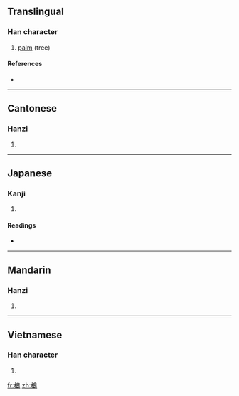 ==Translingual==

===Han character===
{{Han char|rn=75|rad=木|as=07|sn=11|four=4393<sub>2</sub>|canj=木戈日女 (DIAV)}}

# [[palm]] (tree)

====References====
* {{Han ref|kx=0527.140|dkj=14815|dj=0916.070|hdz=21221.040|uh=6879|ud=26745|bh=D5B0|bd=54704}}

----

==Cantonese==

===Hanzi===
{{yue-hanzi|jyut=|y=long4}}

# {{defn|Cantonese|sort=木07}}

----

==Japanese==

===Kanji===
{{ja-kanji|grade=|rs=木07}}

# {{defn|Japanese|sort=木07}}

====Readings====
* {{ja-readings|on=[[ろう]] (rō)|kun=}}

----

==Mandarin==

===Hanzi===
{{cmn-hanzi|pin=[[láng]] ([[lang2]])|wg=lang<sup>2</sup>}}

# {{defn|Mandarin|sort=木07}}

----

==Vietnamese==

===Han character===
{{vi-hantu|[[lang]]|rs=木07}}

# {{defn|Vietnamese|sort=木07}}

[[fr:桹]]
[[zh:桹]]